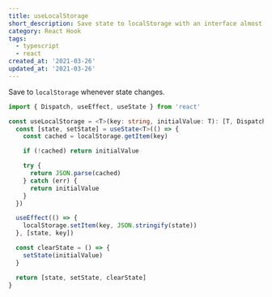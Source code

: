```yaml
---
title: useLocalStorage
short_description: Save state to localStorage with an interface almost identical to useState
category: React Hook
tags:
  - typescript
  - react
created_at: '2021-03-26'
updated_at: '2021-03-26'
---
```


Save to `localStorage` whenever state changes.

```typescript
import { Dispatch, useEffect, useState } from 'react'

const useLocalStorage = <T>(key: string, initialValue: T): [T, Dispatch<T>, () => void] => {
  const [state, setState] = useState<T>(() => {
    const cached = localStorage.getItem(key)

    if (!cached) return initialValue

    try {
      return JSON.parse(cached)
    } catch (err) {
      return initialValue
    }
  })

  useEffect(() => {
    localStorage.setItem(key, JSON.stringify(state))
  }, [state, key])

  const clearState = () => {
    setState(initialValue)
  }

  return [state, setState, clearState]
}
```
